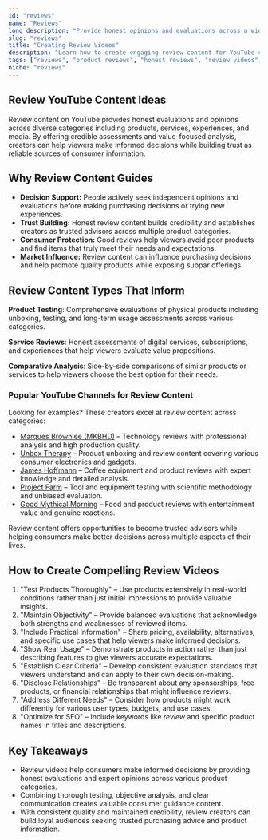 ```yaml
---
id: "reviews"
name: "Reviews"
long_description: "Provide honest opinions and evaluations across a wide range of products, services, and experiences that help viewers make informed decisions in various aspects of their lives."
slug: "reviews"
title: "Creating Review Videos"
description: "Learn how to create engaging review content for YouTube—covering product evaluations, service assessments, and honest opinions across multiple categories."
tags: ["reviews", "product reviews", "honest reviews", "review videos", "product testing", "consumer reviews", "evaluation"]
niche: "reviews"
---
```


## Review YouTube Content Ideas

Review content on YouTube provides honest evaluations and opinions across diverse categories including products, services, experiences, and media. By offering credible assessments and value-focused analysis, creators can help viewers make informed decisions while building trust as reliable sources of consumer information.

## Why Review Content Guides

- **Decision Support:** People actively seek independent opinions and evaluations before making purchasing decisions or trying new experiences.
- **Trust Building:** Honest review content builds credibility and establishes creators as trusted advisors across multiple product categories.
- **Consumer Protection:** Good reviews help viewers avoid poor products and find items that truly meet their needs and expectations.
- **Market Influence:** Review content can influence purchasing decisions and help promote quality products while exposing subpar offerings.

## Review Content Types That Inform

**Product Testing**: Comprehensive evaluations of physical products including unboxing, testing, and long-term usage assessments across various categories.

**Service Reviews**: Honest assessments of digital services, subscriptions, and experiences that help viewers evaluate value propositions.

**Comparative Analysis**: Side-by-side comparisons of similar products or services to help viewers choose the best option for their needs.

### Popular YouTube Channels for Review Content

Looking for examples? These creators excel at review content across categories:
- [Marques Brownlee (MKBHD)](https://www.youtube.com/@mkbhd) – Technology reviews with professional analysis and high production quality.
- [Unbox Therapy](https://www.youtube.com/@UnboxTherapy) – Product unboxing and review content covering various consumer electronics and gadgets.
- [James Hoffmann](https://www.youtube.com/@jameshoffmann) – Coffee equipment and product reviews with expert knowledge and detailed analysis.
- [Project Farm](https://www.youtube.com/@ProjectFarm) – Tool and equipment testing with scientific methodology and unbiased evaluation.
- [Good Mythical Morning](https://www.youtube.com/@GoodMythicalMorning) – Food and product reviews with entertainment value and genuine reactions.

Review content offers opportunities to become trusted advisors while helping consumers make better decisions across multiple aspects of their lives.

## How to Create Compelling Review Videos

1. "Test Products Thoroughly" – Use products extensively in real-world conditions rather than just initial impressions to provide valuable insights.
2. "Maintain Objectivity" – Provide balanced evaluations that acknowledge both strengths and weaknesses of reviewed items.
3. "Include Practical Information" – Share pricing, availability, alternatives, and specific use cases that help viewers make informed decisions.
4. "Show Real Usage" – Demonstrate products in action rather than just describing features to give viewers accurate expectations.
5. "Establish Clear Criteria" – Develop consistent evaluation standards that viewers understand and can apply to their own decision-making.
6. "Disclose Relationships" – Be transparent about any sponsorships, free products, or financial relationships that might influence reviews.
7. "Address Different Needs" – Consider how products might work differently for various user types, budgets, and use cases.
8. "Optimize for SEO" – Include keywords like *review* and specific product names in titles and descriptions.

## Key Takeaways

- Review videos help consumers make informed decisions by providing honest evaluations and expert opinions across various product categories.
- Combining thorough testing, objective analysis, and clear communication creates valuable consumer guidance content.
- With consistent quality and maintained credibility, review creators can build loyal audiences seeking trusted purchasing advice and product information.
